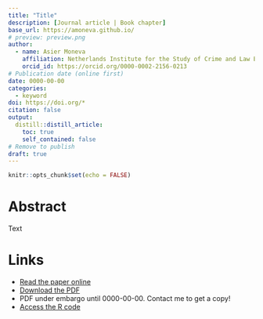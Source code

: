 ```yaml
---
title: "Title"
description: [Journal article | Book chapter]
base_url: https://amoneva.github.io/
# preview: preview.png
author:
  - name: Asier Moneva
    affiliation: Netherlands Institute for the Study of Crime and Law Enforcement (NSCR) & Centre of Expertise Cyber Security at The Hague University of Applied Sciences
    orcid_id: https://orcid.org/0000-0002-2156-0213
# Publication date (online first)
date: 0000-00-00
categories:
  - keyword
doi: https://doi.org/*
citation: false
output:
  distill::distill_article:
    toc: true
    self_contained: false
# Remove to publish
draft: true
---
```


```r
knitr::opts_chunk$set(echo = FALSE)
```

# Abstract

Text

# Links

-   [Read the paper online](URL)
-   [Download the PDF](file.pdf)
-   PDF under embargo until 0000-00-00. Contact me to get a copy!
-   [Access the R code](URL)
